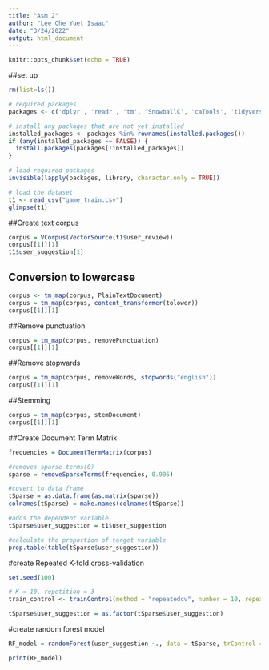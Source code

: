 ```yaml
---
title: "Asm 2"
author: "Lee Che Yuet Isaac"
date: "3/24/2022"
output: html_document
---
```


```r
knitr::opts_chunk$set(echo = TRUE)
```


##set up
```r
rm(list=ls())

# required packages
packages <- c('dplyr', 'readr', 'tm', 'SnowballC', 'caTools', 'tidyverse', 'caret', 'randomForest')

# install any packages that are not yet installed
installed_packages <- packages %in% rownames(installed.packages())
if (any(installed_packages == FALSE)) {
  install.packages(packages[!installed_packages])
}

# load required packages
invisible(lapply(packages, library, character.only = TRUE))

# load the dataset
t1 <- read_csv("game_train.csv")
glimpse(t1)  
```

##Create text corpus
```r
corpus = VCorpus(VectorSource(t1$user_review))
corpus[[1]][1]
t1$user_suggestion[1]
```

## Conversion to lowercase
```r
corpus <- tm_map(corpus, PlainTextDocument)
corpus = tm_map(corpus, content_transformer(tolower))
corpus[[1]][1]
```

##Remove punctuation
```r
corpus = tm_map(corpus, removePunctuation)
corpus[[1]][1]
```

##Remove stopwards
```r
corpus = tm_map(corpus, removeWords, stopwords("english"))
corpus[[1]][1]  
```

##Stemming
```r
corpus = tm_map(corpus, stemDocument)
corpus[[1]][1]  
```

##Create Document Term Matrix
```r
frequencies = DocumentTermMatrix(corpus)

#removes sparse terms(0)
sparse = removeSparseTerms(frequencies, 0.995)

#covert to data frame
tSparse = as.data.frame(as.matrix(sparse))
colnames(tSparse) = make.names(colnames(tSparse))

#adds the dependent variable
tSparse$user_suggestion = t1$user_suggestion

#calculate the proportion of target variable
prop.table(table(tSparse$user_suggestion))
```

#create Repeated K-fold cross-validation
```r
set.seed(100)

# K = 10, repetition = 3
train_control <- trainControl(method = "repeatedcv", number = 10, repeats = 3 )

tSparse$user_suggestion = as.factor(tSparse$user_suggestion)

```

#create random forest model
```r
RF_model = randomForest(user_suggestion ~., data = tSparse, trControl = train_control)

print(RF_model)
```

